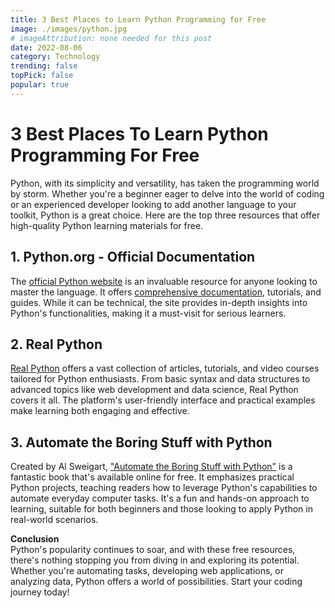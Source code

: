 ```yaml
---
title: 3 Best Places to Learn Python Programming for Free
image: ./images/python.jpg
# imageAttribution: none needed for this post
date: 2022-08-06
category: Technology
trending: false
topPick: false
popular: true
---
```


# 3 Best Places To Learn Python Programming For Free

Python, with its simplicity and versatility, has taken the programming world by storm. Whether you're a beginner eager to delve into the world of coding or an experienced developer looking to add another language to your toolkit, Python is a great choice. Here are the top three resources that offer high-quality Python learning materials for free.

## 1. **Python.org - Official Documentation**
The [official Python website](https://www.python.org/) is an invaluable resource for anyone looking to master the language. It offers [comprehensive documentation](https://docs.python.org/3/), tutorials, and guides. While it can be technical, the site provides in-depth insights into Python's functionalities, making it a must-visit for serious learners.

## 2. **Real Python**
[Real Python](https://realpython.com/) offers a vast collection of articles, tutorials, and video courses tailored for Python enthusiasts. From basic syntax and data structures to advanced topics like web development and data science, Real Python covers it all. The platform's user-friendly interface and practical examples make learning both engaging and effective.

## 3. **Automate the Boring Stuff with Python**
Created by Al Sweigart, ["Automate the Boring Stuff with Python"](https://automatetheboringstuff.com/) is a fantastic book that's available online for free. It emphasizes practical Python projects, teaching readers how to leverage Python's capabilities to automate everyday computer tasks. It's a fun and hands-on approach to learning, suitable for both beginners and those looking to apply Python in real-world scenarios.

**Conclusion**  
Python's popularity continues to soar, and with these free resources, there's nothing stopping you from diving in and exploring its potential. Whether you're automating tasks, developing web applications, or analyzing data, Python offers a world of possibilities. Start your coding journey today!

